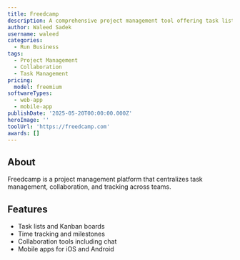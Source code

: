 ```yaml
---
title: Freedcamp
description: A comprehensive project management tool offering task lists, kanban boards, and time tracking to streamline team collaboration and enhance productivity.
author: Waleed Sadek
username: waleed
categories:
  - Run Business
tags:
  - Project Management
  - Collaboration
  - Task Management
pricing:
  model: freemium
softwareTypes:
  - web-app
  - mobile-app
publishDate: '2025-05-20T00:00:00.000Z'
heroImage: ''
toolUrl: 'https://freedcamp.com'
awards: []
---
```

## About
Freedcamp is a project management platform that centralizes task management, collaboration, and tracking across teams.

## Features
- Task lists and Kanban boards
- Time tracking and milestones
- Collaboration tools including chat
- Mobile apps for iOS and Android
